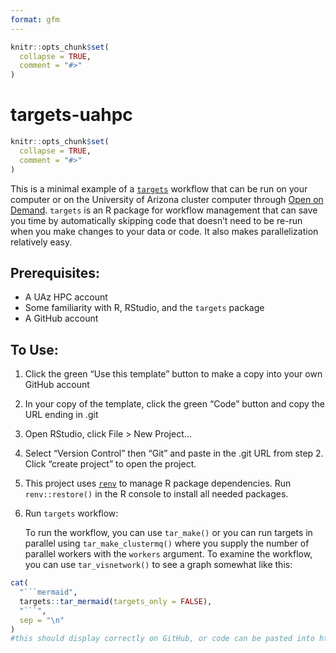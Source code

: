 ```yaml
---
format: gfm
---
```


<!-- README.md is generated from README.Qmd. Please edit that file -->

```r
knitr::opts_chunk$set(
  collapse = TRUE,
  comment = "#>"
)
```

# targets-uahpc

<!-- badges: start -->
<!-- badges: end -->

```r
knitr::opts_chunk$set(
  collapse = TRUE,
  comment = "#>"
)
```


This is a minimal example of a [`targets`](https://docs.ropensci.org/targets/) workflow that can be run on your computer or on the University of Arizona cluster computer through [Open on Demand](https://ood.hpc.arizona.edu/).  `targets` is an R package for workflow management that can save you time by automatically skipping code that doesn't need to be re-run when you make changes to your data or code.  It also makes parallelization relatively easy.

## Prerequisites:

- A UAz HPC account
- Some familiarity with R, RStudio, and the `targets` package
- A GitHub account

## To Use:

1.  Click the green "Use this template" button to make a copy into your own GitHub account

2.  In your copy of the template, click the green "Code" button and copy the URL ending in .git

3.  Open RStudio, click File > New Project...

4.  Select "Version Control" then "Git" and paste in the .git URL from step 2. Click "create project" to open the project.

5.  This project uses [`renv`](https://rstudio.github.io/renv/articles/renv.html) to manage R package dependencies. Run `renv::restore()` in the R console to install all needed packages.

6. Run `targets` workflow:
    
    To run the workflow, you can use `tar_make()` or you can run targets in parallel using `tar_make_clustermq()` where you supply the number of parallel workers with the `workers` argument.
    To examine the workflow, you can use `tar_visnetwork()` to see a graph somewhat like this:
    
```r
cat(
  "```mermaid",
  targets::tar_mermaid(targets_only = FALSE),
  "```",
  sep = "\n"
)
#this should display correctly on GitHub, or code can be pasted into https://mermaid.live
```

   